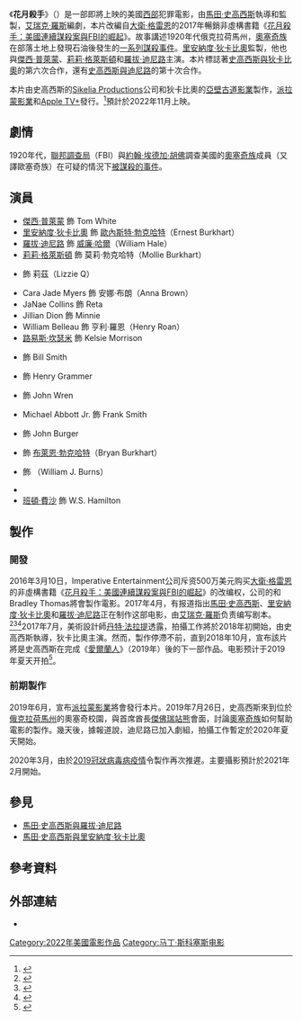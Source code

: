 {{noteTA
|G1=Show
|G2=Movie
|1=zh-hk:史高西斯;zh-tw:史柯西斯;zh-cn:斯科塞斯;
}}
{{Future film}}
{{Infobox film
| name           = 花月殺手
| original_name  = ''Killers of the Flower Moon''
| image          =
| alt            =
| caption        =
| director       = [[馬田·史高西斯|馬田·史高西斯]]
| producer       = {{Plainlist|
* [[里安納度·狄卡比奧|里安納度·狄卡比奧]]
* {{link-en|丹·弗利德金|Dan Friedkin}}
* {{link-en|艾瑪·提林傑·柯斯可夫|Emma Tillinger Koskoff}}
* 馬田·史高西斯
* Bradley Thomas
}}
| writer         = [[艾瑞克·羅斯|艾瑞克·羅斯]]
| based_on       = {{Based on|[[花月殺手：美國連續謀殺案與FBI的崛起|花月殺手：美國連續謀殺案與FBI的崛起]]|[[大衛·格雷恩|大衛·格雷恩]]}}
| starring       = {{Plainlist|
* [[里安納度·狄卡比奧|里安納度·狄卡比奧]]
* [[羅拔·迪尼路|羅拔·迪尼路]]
* [[莉莉·格萊斯頓|莉莉·格萊斯頓]]
* [[傑西·普萊蒙|傑西·普萊蒙]]
}}
| music          = [[羅比·羅伯森|羅比·羅伯森]]
| cinematography = {{link-en|羅德里哥·普里托|Rodrigo Prieto}}<ref>{{Cite web |url = https://www.indiewire.com/2019/12/scorsese-dicaprio-killers-flower-moon-filming-march-2020-tone-1202193610/ |title = Scorsese, DiCaprio's ‘Flower Moon’ Eyes March 2020 Start, Tone Still Being Worked Out |author = Zack Sharf |date = 2019-12-02 |publisher = IndieWire |language = en |accessdate = 2020-09-06 |archive-date = 2019-12-27 |archive-url = https://web.archive.org/web/20191227091805/https://www.indiewire.com/2019/12/scorsese-dicaprio-killers-flower-moon-filming-march-2020-tone-1202193610/ |dead-url = no }}</ref>
| editing        = {{link-en|塞爾瑪·斯昆梅克|Thelma Schoonmaker}}
| studio         = Imperative Entertainment<br/>[[Sikelia_Productions|Sikelia Productions]]<br/>[[亞壁古道影業|亞壁古道影業]]
| distributor    = {{Plainlist|
* [[派拉蒙影業|派拉蒙影業]]
* [[Apple_TV+|Apple TV+]]
}}
| released       = {{Film date|2022|11}}
| runtime        = 
| country        = 美國
| language       = 英語
| budget         = ~$200,000,000
| hk_name =
| tw_name =
| cn_name =
}}
《'''花月殺手'''》（{{lang-en|''Killers of the Flower Moon''}}）是一部即將上映的美國[[西部作品|西部]]犯罪電影，由[[馬田·史高西斯|馬田·史高西斯]]執導和監製，[[艾瑞克·羅斯|艾瑞克·羅斯]]編劇，本片改編自[[大衛·格雷恩|大衛·格雷恩]]的2017年暢銷非虛構書籍《[[花月殺手：美國連續謀殺案與FBI的崛起|花月殺手：美國連續謀殺案與FBI的崛起]]》。故事講述1920年代俄克拉荷馬州，[[奧塞奇族|奧塞奇族]]在部落土地上發現石油後發生的[[奧塞奇印第安人謀殺案|一系列謀殺事件]]。[[里安納度·狄卡比奧|里安納度·狄卡比奧]]監製，他也與[[傑西·普萊蒙|傑西·普萊蒙]]、[[莉莉·格萊斯頓|莉莉·格萊斯頓]]和[[羅拔·迪尼路|羅拔·迪尼路]]主演。本片標誌著[[馬田·史高西斯與里安納度·狄卡比奧|史高西斯與狄卡比奧]]的第六次合作，還有[[馬田·史高西斯與羅拔·迪尼路|史高西斯與迪尼路]]的第十次合作。

本片由史高西斯的[[Sikelia_Productions|Sikelia Productions]]公司和狄卡比奧的[[亞壁古道影業|亞壁古道影業]]製作，[[派拉蒙影業|派拉蒙影業]]和[[Apple_TV+|Apple TV+]]發行。<ref>{{Cite web |url = https://deadline.com/2020/05/killers-of-the-flower-moon-martin-scorsese-leonardo-dicaprio-robert-de-niro-apple-paramount-1202904816/ |title = Apple To Team With Paramount On Scorsese-DiCaprio-De Niro Drama ‘Killers Of The Flower Moon’ |author = Mike Fleming Jr |date = 2020-05-27 |publisher = Deadline Hollywood |language = en |accessdate = 2020-09-06 |archive-date = 2020-05-28 |archive-url = https://web.archive.org/web/20200528002737/https://deadline.com/2020/05/killers-of-the-flower-moon-martin-scorsese-leonardo-dicaprio-robert-de-niro-apple-paramount-1202904816/ |dead-url = no }}</ref>預計於2022年11月上映。

== 劇情 ==
1920年代，[[聯邦調查局|聯邦調查局]]（FBI）與[[約翰·埃德加·胡佛|約翰·埃德加·胡佛]]調查美國的[[奧塞奇族|奧塞奇族]]成員（又譯歐塞奇族）在可疑的情況下[[奧塞奇印第安人謀殺案|被謀殺的事件]]。

== 演員 ==
* [[傑西·普萊蒙|傑西·普萊蒙]] 飾 Tom White
* [[里安納度·狄卡比奧|里安納度·狄卡比奧]] 飾 [[威廉·哈爾_(牧牛人)#為錢殺人|歐內斯特·勃克哈特]]（Ernest Burkhart）
* [[羅拔·迪尼路|羅拔·迪尼路]] 飾 [[威廉·哈爾_(牧牛人)|威廉·哈爾]]（William Hale）
* [[莉莉·格萊斯頓|莉莉·格萊斯頓]] 飾 莫莉·勃克哈特（Mollie Burkhart）
* {{link-en|丹圖·卡蒂娜|Tantoo Cardinal}} 飾 莉茲（Lizzie Q）
* Cara Jade Myers 飾 安娜·布朗（Anna Brown）
* JaNae Collins 飾 Reta
* Jillian Dion 飾 Minnie
* William Belleau 飾 亨利·羅恩（Henry Roan）
* [[路易斯·坎瑟米|路易斯·坎瑟米]] 飾 Kelsie Morrison
* {{link-en|傑森·伊斯貝爾|Jason Isbell}} 飾 Bill Smith
* {{link-en|斯德吉爾·辛普森|Sturgill Simpson}} 飾 Henry Grammer
* {{link-en|達坦加·米恩斯|Tatanka Means}} 飾 John Wren
* Michael Abbott Jr. 飾 Frank Smith
* {{link-en|派特·希利|Pat Healy (actor)}} 飾 John Burger
* {{link-en|史考特·雪柏 (演員)|Scott Shepherd (actor)|史考特·雪柏}} 飾 [[威廉·哈爾_(牧牛人)#為錢殺人|布萊恩·勃克哈特]]（Bryan Burkhart）
* {{link-en|加里·巴薩拉巴|Gary Basaraba}} 飾 {{link-en|威廉·J·伯恩斯|William J. Burns}}（William J. Burns）
* {{link-en|史蒂夫·伊斯汀|Steve Eastin}}
* [[班頓·費沙|班頓·費沙]] 飾 W.S. Hamilton

== 製作 ==
=== 開發 ===
2016年3月10日，Imperative Entertainment公司斥资500万美元购买[[大衛·格雷恩|大衛·格雷恩]]的非虛構書籍《[[花月殺手：美國連續謀殺案與FBI的崛起|花月殺手：美國連續謀殺案與FBI的崛起]]》的改编权，公司的{{link-en|丹·弗利德金|Dan Friedkin}}和Bradley Thomas將會製作電影。2017年4月，有报道指出[[馬田·史高西斯|馬田·史高西斯]]、[[里安納度·狄卡比奧|里安納度·狄卡比奧]]和[[羅拔·迪尼路|羅拔·迪尼路]]正在制作这部电影，由[[艾瑞克·羅斯|艾瑞克·羅斯]]负责编写剧本。<ref>{{Cite web|author=Howorth|first=Claire|title=David Grann’s Killers of the Flower Moon Is Unsurprisingly Extraordinary|url=http://time.com/4737945/killers-flower-moon-david-grann-review/|work=Time|publisher=[[time.com|time.com]]|accessdate=2017-10-06|date=2017-04-13|language=en|archiveurl=https://archive.today/20170418093444/http://time.com/4737945/killers-flower-moon-david-grann-review/|archivedate=2017-04-18|dead-url=no}}</ref><ref>{{Cite web|author=Giroux|first=Jack|title=Martin Scorsese and Leonardo DiCaprio May Shoot ‘Killers of the Flower Moon’ Early Next Year|url=http://www.slashfilm.com/martin-scorsese-and-leonardo-dicaprio-may-shoot-killers-of-the-flower-moon-early-next-year/|work=Slashfilm|publisher=slashfilm.com|accessdate=2017-10-07|date=2017-07-15|language=en|archiveurl=https://archive.today/20190317094340/https://www.slashfilm.com/martin-scorsese-and-leonardo-dicaprio-may-shoot-killers-of-the-flower-moon-early-next-year/|archivedate=2019-03-17|dead-url=no}}</ref><ref>{{Cite web|author=Busch|first=Anita|title=Martin Scorsese, Leonardo DiCaprio & Robert De Niro Eyeing ‘Killers Of The Flower Moon’ From Eric Roth Adaptation|url=http://deadline.com/2017/04/martin-scorsese-leonardo-dicaprio-eric-roth-killers-of-the-flower-moon-movie-david-grann-book-1202073488/|work=[[Deadline_Hollywood|Deadline Hollywood]]|accessdate=2017-10-05|date=2017-04-21|language=en|archiveurl=https://archive.today/20190317094421/https://deadline.com/2017/04/martin-scorsese-leonardo-dicaprio-eric-roth-killers-of-the-flower-moon-movie-david-grann-book-1202073488/|archivedate=2019-03-17|dead-url=no}}</ref>2017年7月，美術設計師[[丹特·法拉提|丹特·法拉提]]透露，拍攝工作將於2018年初開始，由史高西斯執導，狄卡比奧主演。然而，製作停滯不前，直到2018年10月，宣布該片將是史高西斯在完成《[[愛爾蘭人_(2019年電影)|愛爾蘭人]]》（2019年）後的下一部作品。电影预计于2019年夏天开拍<ref name="KillersoftheFlowerMoon">{{Cite news|author=Vivarelli|first=Nick|url=https://variety.com/2017/film/news/martin-scorsese-development-killers-of-the-flower-moon-dante-ferretti-1202495680/|title=Leonardo DiCaprio, Martin Scorsese Teaming Up for New Movie|publisher=''[[Variety_(magazine)|Variety]]''|date=2017-07-14|accessdate=2017-07-14|language=en|archiveurl=https://archive.today/20190317093825/https://variety.com/2017/film/news/martin-scorsese-development-killers-of-the-flower-moon-dante-ferretti-1202495680/|archivedate=2019-03-17|dead-url=no}}</ref>。

=== 前期製作 ===
2019年6月，宣布[[派拉蒙影業|派拉蒙影業]]將會發行本片。2019年7月26日，史高西斯來到位於[[俄克拉荷馬州|俄克拉荷馬州]]{{link-en|波哈斯卡|Pawhuska, Oklahoma}}的奧塞奇校園，與首席酋長[[傑佛瑞站熊|傑佛瑞站熊]]會面，討論[[奧塞奇族|奧塞奇族]]如何幫助電影的製作。幾天後，據報道說，迪尼路已加入劇組，拍攝工作暫定於2020年夏天開始。

2020年3月，由於[[2019冠狀病毒病疫情|2019冠狀病毒病疫情]]令製作再次推遲。主要攝影預計於2021年2月開始。

== 參見 ==
* [[馬田·史高西斯與羅拔·迪尼路|馬田·史高西斯與羅拔·迪尼路]]
* [[馬田·史高西斯與里安納度·狄卡比奧|馬田·史高西斯與里安納度·狄卡比奧]]

== 參考資料 ==
{{Reflist|30em}}

== 外部連結 ==
* {{douban}}

[[Category:2022年美國電影作品|Category:2022年美國電影作品]]
[[Category:马丁·斯科塞斯电影|Category:马丁·斯科塞斯电影]]